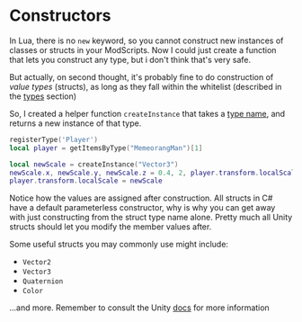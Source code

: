 
# Constructors

In Lua, there is no `new` keyword, so you cannot construct new instances of classes or structs in your ModScripts. Now I could just create a function that lets you construct any type, but i don't think that's very safe.

But actually, on second thought, it's probably fine to do construction of _value types_ (structs), as long as they fall within the whitelist (described in the [types](/docs/guides/types#whitelist) section)

So, I created a helper function `createInstance` that takes a [type name](https://learn.microsoft.com/en-us/dotnet/framework/reflection-and-codedom/specifying-fully-qualified-type-names), and returns a new instance of that type.

```lua {4}
registerType('Player')
local player = getItemsByType("MemeorangMan")[1]

local newScale = createInstance("Vector3")
newScale.x, newScale.y, newScale.z = 0.4, 2, player.transform.localScale.z
player.transform.localScale = newScale
```

Notice how the values are assigned after construction. All structs in C# have a default parameterless constructor, why is why you can get away with just constructing from the struct type name alone. Pretty much all Unity structs should let you modify the member values after.

Some useful structs you may commonly use might include:

- `Vector2`
- `Vector3`
- `Quaternion`
- `Color`

...and more. Remember to consult the Unity [docs](https://docs.unity.com/) for more information
